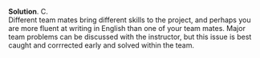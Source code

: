 
\color{blue}

**Solution**. C.\
Different team mates bring different skills to the project, and perhaps you are more fluent at writing in English than one of your team mates.
Major team problems can be discussed with the instructor, but this issue is best caught and corrrected early and solved within the team.

\color{black}

